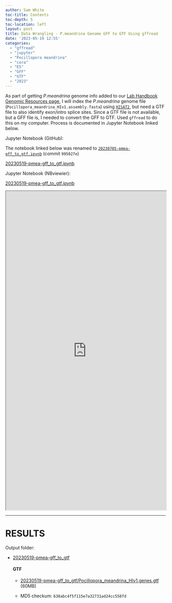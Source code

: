```yaml
---
author: Sam White
toc-title: Contents
toc-depth: 5
toc-location: left
layout: post
title: Data Wrangling - P.meandrina Genome GFF to GTF Using gffread
date: '2023-05-19 12:55'
categories:
  - "gffread"
  - "jupyter"
  - "Pocillopora meandrina"
  - "cora"
  - "E5"
  - "GFF"
  - "GTF"
  - "2023"
---
```

As part of getting _P.meandrina_ genome info added to our [Lab Handbook Genomic Resources page](https://robertslab.github.io/resources/Genomic-Resources/), I will index the _P.meandrina_ genome file (`Pocillopora_meandrina_HIv1.assembly.fasta`) using [`HISAT2`](https://daehwankimlab.github.io/hisat2/), but need a GTF file to also identify exon/intro splice sites. Since a GTF file is not available, but a GFF file is, I needed to convert the GFF to GTF. Used `gffread` to do this on my computer. Process is documented in Jupyter Notebook linked below.

Jupyter Notebook (GitHub):

::: {.callout-note}
The notebook linked below was renamed to [`20230705-pmea-gff_to_gtf.ipynb`](https://github.com/RobertsLab/code/blob/995027e62792bee4b3e071a39b9e687b9f4aabcd/notebooks/sam/20230705-pmea-gff_to_gtf.ipynb) (commit `995027e`)
:::

[20230519-pmea-gff_to_gtf.ipynb](https://github.com/RobertsLab/code/blob/c4dfb456b8f6e7556203047c2b29bc98bb5ae778/notebooks/sam/20230519-pmea-gff_to_gtf.ipynb)

Jupyter Notebook (NBviewier):

[20230519-pmea-gff_to_gtf.ipynb](https://github.com/RobertsLab/code/blob/c4dfb456b8f6e7556203047c2b29bc98bb5ae778/notebooks/sam/20230519-pmea-gff_to_gtf.ipynb)


<iframe src="https://nbviewer.org/github/RobertsLab/code/blob/c4dfb456b8f6e7556203047c2b29bc98bb5ae778/notebooks/sam/20230519-pmea-gff_to_gtf.ipynb" width="100%" height="1000" scrolling="yes"></iframe>

---

# RESULTS

Output folder:

- [20230519-pmea-gff_to_gtf](https://gannet.fish.washington.edu/Atumefaciens/20230519-pmea-gff_to_gtf)

  #### GTF

  - [20230519-pmea-gff_to_gtf/Pocillopora_meandrina_HIv1.genes.gtf](https://gannet.fish.washington.edu/Atumefaciens/20230519-pmea-gff_to_gtf/Pocillopora_meandrina_HIv1.genes.gtf) (60MB)

  - MD5 checkum: `638abc4f5f115e7a32731ad24cc558fd`

